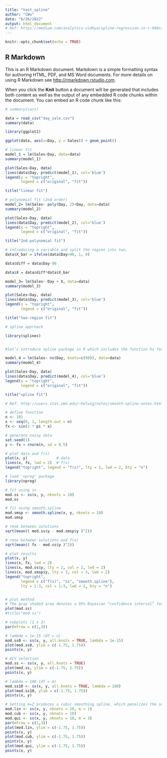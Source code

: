 ```yaml
---
title: "test_spline"
author: "CWu"
date: "6/26/2022"
output: html_document
# Ref: https://medium.com/analytics-vidhya/spline-regression-in-r-960ca82aa62c
---
```


```r
knitr::opts_chunk$set(echo = TRUE)
```

## R Markdown

This is an R Markdown document. Markdown is a simple formatting syntax for authoring HTML, PDF, and MS Word documents. For more details on using R Markdown see <http://rmarkdown.rstudio.com>.

When you click the **Knit** button a document will be generated that includes both content as well as the output of any embedded R code chunks within the document. You can embed an R code chunk like this:

```r
# summary(cars)

data = read_csv("day_sale.csv")
summary(data)

library(ggplot2)

ggplot(data, aes(x=Day, y = Sales)) + geom_point()

```


```r

# linear fit
model_1 = lm(Sales~Day, data=data)
summary(model_1)

plot(Sales~Day, data)
lines(data$Day, predict(model_1), col='blue')
legend(x = "topright",
       legend = c("original", "fit"))

title("linear fit")

# polynomial fit (2nd order)
model_2= lm(Sales~ poly(Day, 2)+Day, data=data)
summary(model_2)

plot(Sales~Day, data)
lines(data$Day, predict(model_2), col='blue')
legend(x = "topright",
       legend = c("original", "fit"))

title("2nd polynomial fit")

# introducing a variable and split the region into two.
data$X_bar = ifelse(data$Day>90, 1, 0)

data$diff = data$Day-90

data$X = data$diff*data$X_bar

model_3= lm(Sales~ Day + X, data=data)
summary(model_3)

plot(Sales~Day, data)
lines(data$Day, predict(model_3), col='blue')
legend(x = "topright",
       legend = c("original", "fit"))

title("two-region fit")

# spline approach

library(splines)


#let’s introduce spline package in R which includes the function bs for creating b-spline term in a regression model.

model_4 = lm(Sales~ ns(Day, knots=c(90)), data=data)
summary(model_4)

plot(Sales~Day, data)
lines(data$Day, predict(model_4), col='blue')
legend(x = "topright",
       legend = c("original", "fit"))

title("spline fit")


```

```r

# Ref: http://users.stat.umn.edu/~helwig/notes/smooth-spline-notes.html

# define function
n <- 101
x <- seq(0, 1, length.out = n)
fx <- sin(2 * pi * x)

# generate noisy data
set.seed(1)
y <- fx + rnorm(n, sd = 0.5)

# plot data and f(x)
plot(x, y)             # data
lines(x, fx, lwd = 2)  # f(x)
legend("topright", legend = "f(x)", lty = 1, lwd = 2, bty = "n")
```
```r
# load 'npreg' package
library(npreg)

# fit using ss
mod.ss <- ss(x, y, nknots = 10)
mod.ss

# fit using smooth.spline
mod.smsp <- smooth.spline(x, y, nknots = 10)
mod.smsp

# rmse between solutions
sqrt(mean(( mod.ss$y - mod.smsp$y )^2))

# rmse between solutions and f(x)
sqrt(mean(( fx - mod.ss$y )^2))

# plot results
plot(x, y)
lines(x, fx, lwd = 2)
lines(x, mod.ss$y, lty = 2, col = 2, lwd = 2)
lines(x, mod.smsp$y, lty = 3, col = 3, lwd = 2)
legend("topright", 
       legend = c("f(x)", "ss", "smooth.spline"), 
       lty = 1:3, col = 1:3, lwd = 2, bty = "n")


# plot method
# The gray shaded area denotes a 95% Bayesian “confidence interval” for the unknown function.
plot(mod.ss)
#title("mod.ss")

# subplots (1 x 3)
par(mfrow = c(1,3))

# lambda = 1e-15 (df = n)
mod.ss0 <- ss(x, y, all.knots = TRUE, lambda = 1e-15)
plot(mod.ss0, ylim = c(-1.75, 1.75))
points(x, y)

# GCV selection
mod.ss <- ss(x, y, all.knots = TRUE)
plot(mod.ss, ylim = c(-1.75, 1.75))
points(x, y)

# lambda = 100 (df = m)
mod.ss10 <- ss(x, y, all.knots = TRUE, lambda = 100)
plot(mod.ss10, ylim = c(-1.75, 1.75))
points(x, y)

# Setting m=2 produces a cubic smoothing spline, which penalizes the squared second derivative of the function. Cubic smoothing splines are the default in many software. 
mod.lin <- ss(x, y, nknots = 10, m = 1)
mod.cub <- ss(x, y, nknots = 10)
mod.qui <- ss(x, y, nknots = 10, m = 3)
par(mfrow = c(1,3))
plot(mod.lin, ylim = c(-1.75, 1.75))
points(x, y)
plot(mod.cub, ylim = c(-1.75, 1.75))
points(x, y)
plot(mod.qui, ylim = c(-1.75, 1.75))
points(x, y)

```

